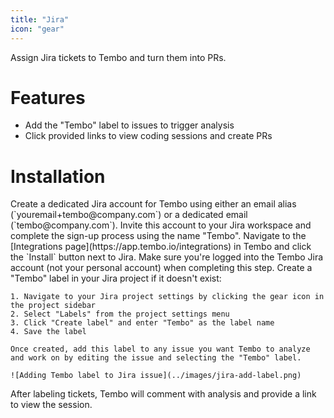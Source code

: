 ```yaml
---
title: "Jira"
icon: "gear"
---
```


Assign Jira tickets to Tembo and turn them into PRs.

# Features

- Add the "Tembo" label to issues to trigger analysis
- Click provided links to view coding sessions and create PRs

# Installation

<Steps>
  <Step title="Create Tembo Account">
    Create a dedicated Jira account for Tembo using either an email alias
    (`youremail+tembo@company.com`) or a dedicated email (`tembo@company.com`).
    Invite this account to your Jira workspace and complete the sign-up process
    using the name "Tembo".
  </Step>
  <Step title="Connect">
    Navigate to the [Integrations page](https://app.tembo.io/integrations) in
    Tembo and click the `Install` button next to Jira. Make sure you're logged
    into the Tembo Jira account (not your personal account) when completing this
    step.
  </Step>
  <Step title="Add Labels">
    Create a "Tembo" label in your Jira project if it doesn't exist:

    1. Navigate to your Jira project settings by clicking the gear icon in the project sidebar
    2. Select "Labels" from the project settings menu
    3. Click "Create label" and enter "Tembo" as the label name
    4. Save the label

    Once created, add this label to any issue you want Tembo to analyze and work on by editing the issue and selecting the "Tembo" label.

    ![Adding Tembo label to Jira issue](../images/jira-add-label.png)
  </Step>
  <Step title="Start Sessions">
    After labeling tickets, Tembo will comment with analysis and provide a link
    to view the session.
  </Step>
</Steps>
